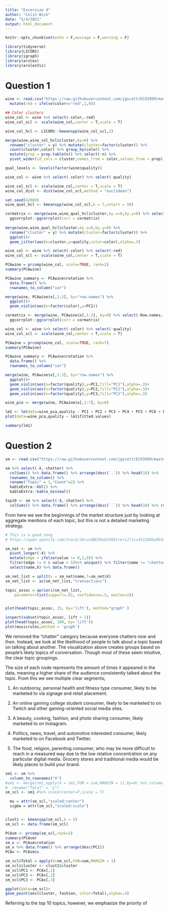 ```yaml
---
title: "Excersize 4"
author: "Colin Wick"
date: "5/4/2021"
output: html_document
---
```


```r
knitr::opts_chunk$set(echo = F,message = F,warning = F)
```

```r
library(tidyverse)
library(LICORS)
library(igraph)
library(arules)
library(arulesViz)
```


# Question 1

```r
wine <- read.csv("https://raw.githubusercontent.com/jgscott/ECO395M/master/data/wine.csv") %>%
  mutate(red = ifelse(color=="red",1,0))
```

```r
## Color clusters
wine_col <- wine %>% select(-color,-red)
wine_col_scl <- scale(wine_col,center = T,scale = T)

wine_col_hcl <- LICORS::kmeanspp(wine_col_scl,2)

merge(wine,wine_col_hcl$cluster,by=0) %>%
  rename("cluster" = y) %>% mutate(cluster=factor(cluster)) %>%
  count(cluster,color) %>% group_by(color) %>%
  mutate(prop = prop.table(n)) %>% select(-n) %>%
  pivot_wider(id_cols = cluster,names_from = color,values_from = prop) 
```

```r
qual_levels <- levels(factor(wine$quality))  

wine_col <- wine %>% select(-color) %>% select(-quality) 

wine_col_scl <- scale(wine_col,center = T,scale = T)
wine_col_dist <- dist(wine_col_scl,method = "euclidean")

set.seed(42069)
wine_qual_hcl <- kmeanspp(wine_col_scl,k = 7,nstart = 50)

cormatrix <- merge(wine,wine_qual_hcl$cluster,by.x=0,by.y=0) %>% select(-Row.names,-color) %>% cor()
  ggcorrplot::ggcorrplot(corr = cormatrix)
  
merge(wine,wine_qual_hcl$cluster,by.x=0,by.y=0) %>%
  rename("cluster" = y) %>% mutate(cluster=factor(cluster)) %>%
  ggplot()+
  geom_jitter(aes(x=cluster,y=quality,color=color),alpha=.3)
```


```r
wine_col <- wine %>% select(-color) %>% select(-red)
wine_col_scl <- scale(wine_col,center = T,scale = T)

PCAwine = prcomp(wine_col, scale=TRUE, rank=2)
summary(PCAwine)

PCAwine_summary <- PCAwine$rotation %>%
  data.frame() %>%
  rownames_to_column("var")

merge(wine, PCAwine$x[,1:2], by="row.names") %>%
  ggplot()+
  geom_violin(aes(x=factor(color),y=PC1))

cormatrix <- merge(wine, PCAwine$x[,1:2], by=0) %>% select(-Row.names,-color) %>% cor()
  ggcorrplot::ggcorrplot(corr = cormatrix)
```

```r
wine_col <- wine %>% select(-color) %>% select(-quality)
wine_col_scl <- scale(wine_col,center = T,scale = T)

PCAwine = prcomp(wine_col, scale=TRUE, rank=7)
summary(PCAwine)

PCAwine_summary <- PCAwine$rotation %>%
  data.frame() %>%
  rownames_to_column("var")

merge(wine, PCAwine$x[,1:3], by="row.names") %>%
  ggplot()+
  geom_violin(aes(x=factor(quality),y=PC1,fill="PC1"),alpha=.3)+
  geom_violin(aes(x=factor(quality),y=PC2,fill="PC2"),alpha=.3)+
  geom_violin(aes(x=factor(quality),y=PC3,fill="PC3"),alpha=.3)

wine_pca <- merge(wine, PCAwine$x[,1:7], by=0)

lm1 <- lm(data=wine_pca,quality ~ PC1 + PC2 + PC3 + PC4 + PC5 + PC6 + PC7)
plot(data=wine_pca,quality ~ lm1$fitted.values)

summary(lm1)
```

# Question 2

```r
sm <- read.csv("https://raw.githubusercontent.com/jgscott/ECO395M/master/data/social_marketing.csv")

sm %>% select(-X,-chatter) %>%
  colSums() %>% data.frame() %>% arrange(desc(`.`)) %>% head(10) %>%
  rownames_to_column() %>%
  rename("Topic" = 1,"Count"=2) %>%
  kableExtra::kbl() %>%
  kableExtra::kable_minimal()

top10 <- sm %>% select(-X,-chatter) %>%
  colSums() %>% data.frame() %>% arrange(desc(`.`)) %>% head(10) %>% rownames()
```

From here we see the beginnings of the market structure just by looking at aggregate mentions of each topic, but this is not a detailed marketing strategy. 

```r
# This is a good song
# https://open.spotify.com/track/2ArusOBCO5xbJV6QlreriJ?si=4512886a9b3c4773

sm_net <- sm %>%
  pivot_longer(-X) %>%
  mutate(edge = ifelse(value != 0,1,0)) %>%
  filter(edge != 0 & value > 5)%>% unique() %>% filter(name != "chatter") %>%
  select(name,X) %>% data.frame()

sm_net_list = split(x = sm_net$name,f=sm_net$X) 
sm_net_list <- as(sm_net_list,"transactions")

topic_assoc = apriori(sm_net_list, 
	parameter=list(support=.01, confidence=.5, maxlen=2))


plot(head(topic_assoc, 25, by='lift'), method="graph" )

inspect(subset(topic_assoc, lift > 1))
plot(head(topic_assoc, 100, by='lift'))
plot(musicrules,method = 'graph')
```

We removed the "chatter" category because everyone chatters now and then. Instead, we look at the likelihood of people to talk about a topic based on talking about another. The visualization above creates groups based on people's likely topics of conversation. Though most of these seem intuitive, the clear topic groupings. 

The size of each node represents the amount of times it appeared in the data, meaning a higher share of the audience consistently talked about the topic. From this we see multiple clear segments; 

1. An outdoorsy, personal health and fitness type consumer, likely to be marketed to via signage and retail placement.

2. An online gaming college student consumer, likely to be marketed to on Twitch and other gaming-oriented social media sites.

3. A beauty, cooking, fashion, and photo sharing consumer, likely marketed to on Instagram.

4. Politics, news, travel, and automotive interested consumer, likely marketed to on Facebook and Twitter.

5. The food, religion, parenting consumer, who may be more difficult to reach in a measured way due to the low relative concentration on any particular digital media. Grocery stores and traditional media would be likely places to build your brand.

```r
sm1 <- sm %>%
  column_to_rownames("X")
#sm1 <- merge(sm1,apply(X = sm1,FUN = sum,MARGIN = 1),by=0) %>% column_to_rownames("Row.names") %>%
#  rename("Total" = "y")
sm_scl <- sm1 #%>% scale(center=T,scale = T) 

  mu = attr(sm_scl,"scaled:center")
  sigma = attr(sm_scl,"scaled:scale")


clust1 <- kmeanspp(sm_scl,k = 5)
sm_scl <- data.frame(sm_scl)
```

```r

PCAsm <- prcomp(sm_scl,rank=5)
summary(PCAsm)
sm_x <- PCAsm$rotation
sm_x %>% data.frame() %>% arrange(desc(PC1))
PCAx <- PCAsm$x

sm_scl$Total = apply(X=sm_scl,FUN=sum,MARGIN = 1)
sm_scl$cluster <- clust1$cluster
sm_scl$PC1 <- PCAx[,1]
sm_scl$PC2 <- PCAx[,2]
sm_scl$PC3 <- PCAx[,3]

ggplot(data=sm_scl)+
geom_point(aes(cluster, fashion, color=Total),alpha=.4)
```

Referring to the top 10 topics, however, we emphasize the priority of 

